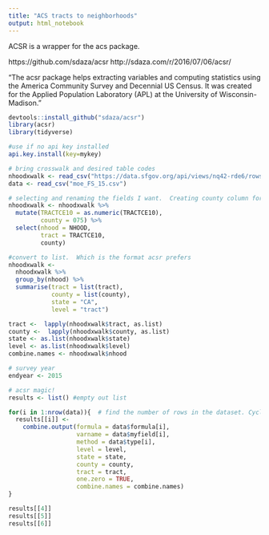 ```yaml
---
title: "ACS tracts to neighborhoods"
output: html_notebook
---
```



ACSR is a wrapper for the acs package.

https://github.com/sdaza/acsr
http://sdaza.com/r/2016/07/06/acsr/ 

"The acsr package helps extracting variables and computing statistics using the America Community Survey and Decennial US Census. It was created for the Applied Population Laboratory (APL) at the University of Wisconsin-Madison."

```r

devtools::install_github("sdaza/acsr")   
library(acsr)
library(tidyverse)

#use if no api key installed
api.key.install(key=mykey)

```




```r

# bring crosswalk and desired table codes
nhoodxwalk <- read_csv("https://data.sfgov.org/api/views/nq42-rde6/rows.csv?accessType=DOWNLOAD")
data <- read_csv("moe_FS_15.csv")

# selecting and renaming the fields I want.  Creating county column for use later
nhoodxwalk <- nhoodxwalk %>% 
  mutate(TRACTCE10 = as.numeric(TRACTCE10),
         county = 075) %>% 
  select(nhood = NHOOD,
         tract = TRACTCE10,
         county)

#convert to list.  Which is the format acsr prefers
nhoodxwalk <- 
  nhoodxwalk %>% 
  group_by(nhood) %>% 
  summarise(tract = list(tract), 
            county = list(county),
            state = "CA",
            level = "tract")

tract <-  lapply(nhoodxwalk$tract, as.list)
county <-  lapply(nhoodxwalk$county, as.list)
state <- as.list(nhoodxwalk$state)
level <- as.list(nhoodxwalk$level)
combine.names <- nhoodxwalk$nhood

# survey year
endyear <- 2015

# acsr magic!
results <- list() #empty out list

for(i in 1:nrow(data)){  # find the number of rows in the dataset. Cycle through 1 until that number substituting the number for the letter i.
  results[[i]] <- 
    combine.output(formula = data$formula[i],
                   varname = data$myfield[i],
                   method = data$type[i],
                   level = level,
                   state = state,
                   county = county,
                   tract = tract,
                   one.zero = TRUE,
                   combine.names = combine.names) 
}
```


```r

results[[4]]
results[[5]]
results[[6]]

```

